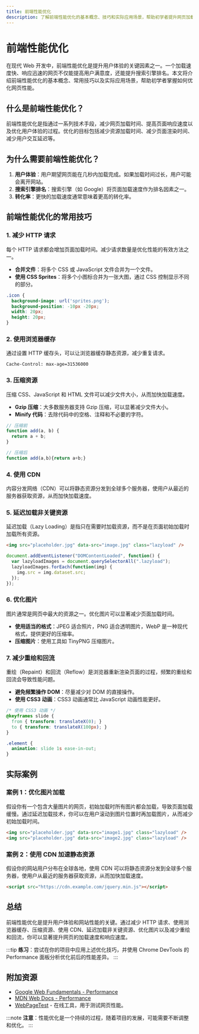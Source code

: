 ```yaml
---
title: 前端性能优化
description: 了解前端性能优化的基本概念、技巧和实际应用场景，帮助初学者提升网页加载速度和用户体验。
---
```


# 前端性能优化

在现代 Web 开发中，前端性能优化是提升用户体验的关键因素之一。一个加载速度快、响应迅速的网页不仅能提高用户满意度，还能提升搜索引擎排名。本文将介绍前端性能优化的基本概念、常用技巧以及实际应用场景，帮助初学者掌握如何优化网页性能。

## 什么是前端性能优化？

前端性能优化是指通过一系列技术手段，减少网页加载时间、提高页面响应速度以及优化用户体验的过程。优化的目标包括减少资源加载时间、减少页面渲染时间、减少用户交互延迟等。

## 为什么需要前端性能优化？

1. **用户体验**：用户期望网页能在几秒内加载完成。如果加载时间过长，用户可能会离开网站。
2. **搜索引擎排名**：搜索引擎（如 Google）将页面加载速度作为排名因素之一。
3. **转化率**：更快的加载速度通常意味着更高的转化率。

## 前端性能优化的常用技巧

### 1. 减少 HTTP 请求

每个 HTTP 请求都会增加页面加载时间。减少请求数量是优化性能的有效方法之一。

- **合并文件**：将多个 CSS 或 JavaScript 文件合并为一个文件。
- **使用 CSS Sprites**：将多个小图标合并为一张大图，通过 CSS 控制显示不同的部分。

```css
.icon {
  background-image: url('sprites.png');
  background-position: -10px -20px;
  width: 20px;
  height: 20px;
}
```

### 2. 使用浏览器缓存

通过设置 HTTP 缓存头，可以让浏览器缓存静态资源，减少重复请求。

```http
Cache-Control: max-age=31536000
```

### 3. 压缩资源

压缩 CSS、JavaScript 和 HTML 文件可以减少文件大小，从而加快加载速度。

- **Gzip 压缩**：大多数服务器支持 Gzip 压缩，可以显著减少文件大小。
- **Minify 代码**：去除代码中的空格、注释和不必要的字符。

```javascript
// 压缩前
function add(a, b) {
  return a + b;
}

// 压缩后
function add(a,b){return a+b;}
```

### 4. 使用 CDN

内容分发网络（CDN）可以将静态资源分发到全球多个服务器，使用户从最近的服务器获取资源，从而加快加载速度。

### 5. 延迟加载非关键资源

延迟加载（Lazy Loading）是指只在需要时加载资源，而不是在页面初始加载时加载所有资源。

```html
<img src="placeholder.jpg" data-src="image.jpg" class="lazyload" />
```

```javascript
document.addEventListener("DOMContentLoaded", function() {
  var lazyloadImages = document.querySelectorAll(".lazyload");
  lazyloadImages.forEach(function(img) {
    img.src = img.dataset.src;
  });
});
```

### 6. 优化图片

图片通常是网页中最大的资源之一。优化图片可以显著减少页面加载时间。

- **使用适当的格式**：JPEG 适合照片，PNG 适合透明图片，WebP 是一种现代格式，提供更好的压缩率。
- **压缩图片**：使用工具如 TinyPNG 压缩图片。

### 7. 减少重绘和回流

重绘（Repaint）和回流（Reflow）是浏览器重新渲染页面的过程，频繁的重绘和回流会导致性能问题。

- **避免频繁操作 DOM**：尽量减少对 DOM 的直接操作。
- **使用 CSS3 动画**：CSS3 动画通常比 JavaScript 动画性能更好。

```css
/* 使用 CSS3 动画 */
@keyframes slide {
  from { transform: translateX(0); }
  to { transform: translateX(100px); }
}

.element {
  animation: slide 1s ease-in-out;
}
```

## 实际案例

### 案例 1：优化图片加载

假设你有一个包含大量图片的网页，初始加载时所有图片都会加载，导致页面加载缓慢。通过延迟加载技术，你可以在用户滚动到图片位置时再加载图片，从而减少初始加载时间。

```html
<img src="placeholder.jpg" data-src="image1.jpg" class="lazyload" />
<img src="placeholder.jpg" data-src="image2.jpg" class="lazyload" />
```

### 案例 2：使用 CDN 加速静态资源

假设你的网站用户分布在全球各地，使用 CDN 可以将静态资源分发到全球多个服务器，使用户从最近的服务器获取资源，从而加快加载速度。

```html
<script src="https://cdn.example.com/jquery.min.js"></script>
```

## 总结

前端性能优化是提升用户体验和网站性能的关键。通过减少 HTTP 请求、使用浏览器缓存、压缩资源、使用 CDN、延迟加载非关键资源、优化图片以及减少重绘和回流，你可以显著提升网页的加载速度和响应速度。

:::tip
**练习**：尝试在你的项目中应用上述优化技巧，并使用 Chrome DevTools 的 Performance 面板分析优化前后的性能差异。
:::

## 附加资源

- [Google Web Fundamentals - Performance](https://developers.google.com/web/fundamentals/performance)
- [MDN Web Docs - Performance](https://developer.mozilla.org/en-US/docs/Web/Performance)
- [WebPageTest](https://www.webpagetest.org/) - 在线工具，用于测试网页性能。

:::note
**注意**：性能优化是一个持续的过程，随着项目的发展，可能需要不断调整和优化。
:::